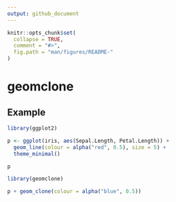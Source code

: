 ```yaml
---
output: github_document
---
```


<!-- README.md is generated from README.Rmd. Please edit that file -->

```r
knitr::opts_chunk$set(
  collapse = TRUE,
  comment = "#>",
  fig.path = "man/figures/README-"
)
```
# geomclone

## Example

```r
library(ggplot2)

p <- ggplot(iris, aes(Sepal.Length, Petal.Length)) +
  geom_line(colour = alpha("red", 0.5), size = 5) +
  theme_minimal()

p
```

```r
library(geomclone)

p + geom_clone(colour = alpha("blue", 0.5))
```
